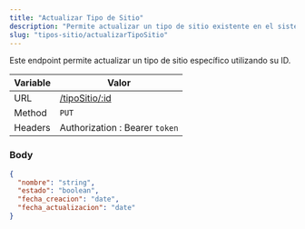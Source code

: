 ```yaml
---
title: "Actualizar Tipo de Sitio"
description: "Permite actualizar un tipo de sitio existente en el sistema."
slug: "tipos-sitio/actualizarTipoSitio"
---
```


Este endpoint permite actualizar un tipo de sitio específico utilizando su ID.

| Variable | Valor                            |
| -------- | -------------------------------- |
| URL      | [/tipoSitio/:id](/tipoSitio/:id) |
| Method   | `PUT`                            |
| Headers  | Authorization : Bearer `token`   |

### Body

```json
{
  "nombre": "string",
  "estado": "boolean",
  "fecha_creacion": "date",
  "fecha_actualizacion": "date"
}
```

